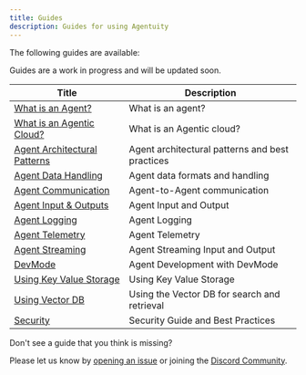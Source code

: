 ```yaml
---
title: Guides
description: Guides for using Agentuity
---
```



The following guides are available:

<Callout type="warn">
  Guides are a work in progress and will be updated soon.
</Callout>

| Title | Description |
|-------|-------------|
| [What is an Agent?](/Guides/what-is-an-agent) | What is an agent? |
| [What is an Agentic Cloud?](/Guides/agent-cloud) | What is an Agentic cloud? |
| [Agent Architectural Patterns](/Guides/agent-patterns) | Agent architectural patterns and best practices |
| [Agent Data Handling](/Guides/agent-data-handling) | Agent data formats and handling |
| [Agent Communication](/Guides/agent-communication) | Agent-to-Agent communication |
| [Agent Input & Outputs](/Guides/agent-io) | Agent Input and Output |
| [Agent Logging](/Guides/agent-logging) | Agent Logging |
| [Agent Telemetry](/Guides/agent-telemetry) | Agent Telemetry |
| [Agent Streaming](/Guides/agent-streaming) | Agent Streaming Input and Output |
| [DevMode](/Guides/devmode) | Agent Development with DevMode |
| [Using Key Value Storage](/Guides/key-value) | Using Key Value Storage |
| [Using Vector DB](/Guides/vector-db) | Using the Vector DB for search and retrieval |
| [Security](/Guides/security) | Security Guide and Best Practices |

<Callout type="info">
Don't see a guide that you think is missing?

Please let us know by [opening an issue](https://github.com/agentuity/docs/issues/new) or joining the [Discord Community](https://discord.gg/agentuity).
</Callout>